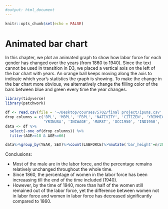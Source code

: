 ```yaml
---
#output: html_document
---
```


```r
knitr::opts_chunk$set(echo = FALSE)
```
# Animated bar chart

In this chapter, we plot an animated graph to show how labor force for each gender has changed over the years (from 1860 to 1940). Since the text cannot be used in transition in D3, we placed a vertical axis on the left of the bar chart with years. An orange ball keeps moving along the axis to indicate which year's statistics the graph is showing. To make the change in the bar chart more obvious, we alternatively change the filling color of the bars between blue and green every time the year changes.

```r
library(tidyverse)
library(patchwork)
```

```r
df <- read.csv(file = '~/Desktop/courses/5702/final project/ipums.csv',na.strings=c("NA"))
drop_columns = c('BPL', 'MBPL', 'FBPL', 'NATIVITY', 'CITIZEN', 'YRIMMIG', 
                 'YRINUSA', 'INCWAGE', 'MARST', 'OCC1950', 'IND1950', 'CITY')
data <- df %>%
  select(-one_of(drop_columns)) %>%
  filter(AGE>=18 & AGE<=66)
```


```r
data%>%group_by(YEAR, SEX)%>%count(LABFORCE)%>%mutate('bar_height'=n/28000*400)
```

Conclusions:

* Most of the male are in the labor force, and the percentage remains relatively unchanged throughout the whole time.
* Since 1860, the percentage of women in the labor force has been increaasing till the end of the time included (1940). 
* However, by the time of 1940, more than half of the women still remained out of the labor force, yet the difference between women not in labor force and women in labor force has decreased significantly compared to 1860.


<script src="https://d3js.org/d3.v7.js"></script>
<script>
// Create svg and initial bars

      var w = 1000;
      var h = 350;
      var margin = {
        top: 25,
        right: 100,
        bottom: 75,
        left: 600,
      };
      var innerWidth = w - margin.left - margin.right;
      var innerHeight = h - margin.top - margin.bottom;

      var bardata = [
        { category: 'Female_No', value: 36.8 },
        { category: 'Female_Yes', value: 10.7 },
        { category: 'Male_No', value: 3.8 },
        { category: 'Male_Yes', value: 40.1 },
      ];

      var xScale = d3
        .scaleBand()
        .domain(bardata.map((d) => d.category))
        .range([0, innerWidth])
        .paddingInner(0.1);

      var yScale = d3
        .scaleLinear()
        .domain([0, d3.max(bardata.map((d) => d.value))])
        .range([innerHeight, 0]);

      var xAxis = d3.axisBottom().scale(xScale);


      // add svg

      var svg = d3
        .select('body')
        .append('svg')
        .attr('width', w)
        .attr('height', h);

      // add background rectangle

      svg
        .append('rect')
        .attr('x', 500)
        .attr('y', 0)
        .attr('width', w)
        .attr('height', h)
        .attr('fill', 'aliceblue');

      // add bars as a group

      var bars = svg
        .append('g')
        .attr('id', 'plot')
        .attr(
          'transform',
          `translate (${margin.left}, ${margin.top})`
        )
        .selectAll('rect')
        .data(bardata);

      bars
        .enter()
        .append('rect')
        .attr('x', (d) => xScale(d.category))
        .attr('y', (d) => yScale(d.value))
        .attr('width', xScale.bandwidth())
        .attr(
          'height',
          (d) => innerHeight - yScale(d.value)
        )
        .attr('fill', 'cornflowerblue');

      // add axes

      svg
        .append('g')
        .attr('class', 'xAxis')
        .attr(
          'transform',
          `translate (${margin.left}, ${h - margin.bottom})`
        )
        .call(xAxis);


      
      
      
      
  var bardata_2 = [
        { category: 'Female_No', value: 43.4 },
        { category: 'Female_Yes', value: 13.7 },
        { category: 'Male_No', value: 3.3 },
        { category: 'Male_Yes', value: 47.7 },
      ];
	var bars = svg.select('g').selectAll("rect").data(bardata_2);
    
      
var yScale = d3
        .scaleLinear()
        .domain([0, d3.max(bardata_2.map((d) => d.value))])
        .range([innerHeight, 0]);
      
bars.transition()
  .duration(2000)
  .attr('y', (d) => yScale(d.value))
  .attr('x', (d) => xScale(d.category))
  .attr('height',
          (d) => innerHeight - yScale(d.value)
        ).attr('fill', 'forestgreen');  
      
      
      
      
      
      
      var bardata_3 = [
        { category: 'Female_No', value: 57 },
        { category: 'Female_Yes', value: 21.9 },
        { category: 'Male_No', value: 3.7 },
        { category: 'Male_Yes', value: 70.5 },
      ];
	var bars = svg.select('g').selectAll("rect").data(bardata_3);
    
      
var yScale = d3
        .scaleLinear()
        .domain([0, d3.max(bardata_3.map((d) => d.value))])
        .range([innerHeight, 0]);
      
bars.transition().delay(2000)
  .duration(2000)
  .attr('y', (d) => yScale(d.value))
  .attr('x', (d) => xScale(d.category))
  .attr('height',
          (d) => innerHeight - yScale(d.value)
        ).attr('fill', 'cornflowerblue'); 
      

      
      var bardata_4 = [
        { category: 'Female_No', value: 108.4 },
        { category: 'Female_Yes', value: 42.3 },
        { category: 'Male_No', value: 9.2 },
        { category: 'Male_Yes', value: 136.3 },
      ];
	var bars = svg.select('g').selectAll("rect").data(bardata_4);
    
      
var yScale = d3
        .scaleLinear()
        .domain([0, d3.max(bardata_4.map((d) => d.value))])
        .range([innerHeight, 0]);
      
bars.transition().delay(4000)
  .duration(2000)
  .attr('y', (d) => yScale(d.value))
  .attr('x', (d) => xScale(d.category))
  .attr('height',
          (d) => innerHeight - yScale(d.value)
        ).attr('fill', 'forestgreen'); 
      
  
      var bardata_5 = [
        { category: 'Female_No', value: 139.8 },
        { category: 'Female_Yes', value: 68.9 },
        { category: 'Male_No', value: 10 },
        { category: 'Male_Yes', value: 199.2 },
      ];
	var bars = svg.select('g').selectAll("rect").data(bardata_5);
    
      
var yScale = d3
        .scaleLinear()
        .domain([0, d3.max(bardata_5.map((d) => d.value))])
        .range([innerHeight, 0]);
      
bars.transition().delay(6000)
  .duration(2000)
  .attr('y', (d) => yScale(d.value))
  .attr('x', (d) => xScale(d.category))
  .attr('height',
          (d) => innerHeight - yScale(d.value)
        ).attr('fill', 'cornflowerblue'); 
      
      
      
      var bardata_6 = [
        { category: 'Female_No', value: 168.7 },
        { category: 'Female_Yes', value: 87 },
        { category: 'Male_No', value: 13.7 },
        { category: 'Male_Yes', value: 239.2 },
      ];
	var bars = svg.select('g').selectAll("rect").data(bardata_6);
    
      
var yScale = d3
        .scaleLinear()
        .domain([0, d3.max(bardata_6.map((d) => d.value))])
        .range([innerHeight, 0]);
      
bars.transition().delay(8000)
  .duration(2000)
  .attr('y', (d) => yScale(d.value))
  .attr('x', (d) => xScale(d.category))
  .attr('height',
          (d) => innerHeight - yScale(d.value)
        ).attr('fill', 'forestgreen'); 
      
      
      var bardata_7 = [
        { category: 'Female_No', value: 221.4 },
        { category: 'Female_Yes', value: 110.3 },
        { category: 'Male_No', value: 22.8 },
        { category: 'Male_Yes', value: 311.6 },
      ];
	var bars = svg.select('g').selectAll("rect").data(bardata_7);
    
      
var yScale = d3
        .scaleLinear()
        .domain([0, d3.max(bardata_7.map((d) => d.value))])
        .range([innerHeight, 0]);
      
bars.transition().delay(10000)
  .duration(2000)
  .attr('y', (d) => yScale(d.value))
  .attr('x', (d) => xScale(d.category))
  .attr('height',
          (d) => innerHeight - yScale(d.value)
        ).attr('fill', 'cornflowerblue'); 
      
      var bardata_8 = [
        { category: 'Female_No', value: 265 },
        { category: 'Female_Yes', value: 160.4 },
        { category: 'Male_No', value: 35.4 },
        { category: 'Male_Yes', value: 377.2 },
      ];
	var bars = svg.select('g').selectAll("rect").data(bardata_8);
    
      
var yScale = d3
        .scaleLinear()
        .domain([0, d3.max(bardata_8.map((d) => d.value))])
        .range([innerHeight, 0]);
      
bars.transition().delay(12000)
  .duration(2000)
  .attr('y', (d) => yScale(d.value))
  .attr('x', (d) => xScale(d.category))
  .attr('height',
          (d) => innerHeight - yScale(d.value)
        ).attr('fill', 'forestgreen'); 
      
    svg.append("circle").attr("cx", "567").attr("cy", "275").attr("r", "8")
  .attr("fill", "orange");
      my_circle = svg.select('circle')
      my_circle.transition().delay(0)
  .duration(2000).attr('cy',245)
      my_circle.transition().delay(2000)
  .duration(2000).attr('cy',213)
      my_circle.transition().delay(4000)
  .duration(2000).attr('cy',144)
      my_circle.transition().delay(6000)
  .duration(2000).attr('cy',110)
      my_circle.transition().delay(8000)
  .duration(2000).attr('cy',76)
      my_circle.transition().delay(10000)
  .duration(2000).attr('cy',43)
      my_circle.transition().delay(12000)
  .duration(2000).attr('cy',10)
      
      var width = 400, height = 400;

    var data_axis = [1860, 1870, 1880, 1900, 1910, 1920, 1930, 1940];

    var scale = d3.scaleLinear()
                  .domain([d3.min(data_axis), d3.max(data_axis)])
                  .range([270, 0]);

    var y_axis = d3.axisLeft()
                  .scale(scale);

    svg.append("g")
       .attr("transform", "translate(550, 10)")
       .call(y_axis);
      
    svg.append('text').text('Labor Force by genders across the years').attr('x',630).attr('y',325)
</script>


